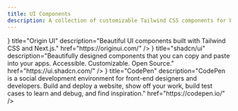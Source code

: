 ```yaml
---
title: UI Components
description: A collection of customizable Tailwind CSS components for building responsive UIs quickly.
---
```


<Cards>
  <CustomCard
    icon="/resources/ui-components/chakraui.png"
    title="Chakra UI"
    description="Simple, Modular & Accessible UI Components for your React Applications."
    href="https://www.chakra-ui.com/"
  />
  <CustomCard
    icon="/resources/ui-components/daisyui.png"
    title="daisyUI"
    description="Best Tailwind Components Library - Free UI components for Tailwind CSS."
    href="https://daisyui.com/"
  />
  <CustomCard
    icon="/resources/ui-components/flyon.png"
    title="FlyonUI"
    description="FlyonUI is the easiest, free and open-source Tailwind CSS components library with semantic classes."
    href="https://flyonui.com/"
  />
  <CustomCard
    icon="/resources/ui-components/flowbite.svg"
    title="Flowbite"
    description="Learn more about the Flowbite brand and the trademark usage agreement to know what you can and cannot do with the Flowbite brand."
    href="https://flowbite.com/"
  />
  <CustomCard
    icon="/resources/ui-components/fmUI.png"
    title="fmUI"
    description="fmUI is a comprehensive collection of free Tailwind CSS components and templates for your projects. With diverse components and sample pages, you can develop websites, web apps, and more. Explore our selection to enhance your development process with ease and flexibility."
    href="https://fwedwicc.github.io/fmUI/home"
  />
  <CustomCard
    icon="/resources/ui-components/mynaui.png"
    title="MynaUI"
    description="MynaUI is a comprehensive design system and UI kit that lets you customize and extend designs."
    href="https://mynaui.com/"
  />
  <CustomCard
    icon="/resources/ui-components/nextui.png"
    title="NextUI"
    description="Make beautiful websites regardless of your design experience."
    href="https://mynaui.com/"
  />
  <CustomCard
    icon={<svg className="stroke-zinc-800 dark:stroke-zinc-100" xmlns="http://www.w3.org/2000/svg" width="28" height="28" viewBox="0 0 32 32" aria-hidden="true"><circle cx="16" cy="16" r="12" fill="none" strokeWidth="8"></circle></svg>}
    title="Origin UI"
    description="Beautiful UI components built with Tailwind CSS and Next.js."
    href="https://originui.com/"
  />
  <CustomCard
    icon="/resources/ui-components/preline.png"
    title="Preline UI"
    description="Preline UI is an open-source Tailwind CSS components library for any needs. Comes with UI examples & blocks, templates, plugins, Figma design system and more."
    href="https://preline.co/index.html"
  />
  <CustomCard
    icon="/resources/ui-components/prismui.png"
    title="Prism UI"
    description="Build better apps faster with Prism UI."
    href="https://www.prismui.tech/"
  />
  <CustomCard
    icon={<svg className="stroke-zinc-950 dark:stroke-zinc-50" role="img" viewBox="0 0 24 24" xmlns="http://www.w3.org/2000/svg"><title>shadcn/ui</title><path d="M22.219 11.784 11.784 22.219c-.407.407-.407 1.068 0 1.476.407.407 1.068.407 1.476 0L23.695 13.26c.407-.408.407-1.069 0-1.476-.408-.407-1.069-.407-1.476 0ZM20.132.305.305 20.132c-.407.407-.407 1.068 0 1.476.408.407 1.069.407 1.476 0L21.608 1.781c.407-.407.407-1.068 0-1.476-.408-.407-1.069-.407-1.476 0Z"/></svg>}
    title="shadcn/ui"
    description="Beautifully designed components that you can copy and paste into your apps. Accessible. Customizable. Open Source."
    href="https://ui.shadcn.com/"
  />
  <CustomCard
    icon="/resources/ui-components/tailblocks.png"
    title="Tailblocks"
    description="Ready-to-use Tailwind CSS blocks"
    href="https://tailblocks.cc/"
  />
  <CustomCard
    icon="/resources/ui-components/tailus.svg"
    title="Tailus UI"
    description="Highly customizable components for crafting modern, personalized websites and applications."
    href="https://ui.tailus.io/"
  />
  <CustomCard
    icon="/resources/ui-components/component-gallery.png"
    title="The Component Gallery"
    description="The Component Gallery is a collection of components from the best Design Systems."
    href="https://component.gallery/"
  />
  <CustomCard
    icon="/resources/ui-components/tailwindui.png"
    title="tailwindui"
    description="Beautiful UI components and templates by the creators of Tailwind CSS."
    href="https://tailwindui.com/"
  />
  <CustomCard
    icon="/resources/ui-components/copy-paste-css.png"
    title="Copy & Paste CSS"
    description="Find inspiration with a curated list of simple CSS Buttons design examples for your next project. Just Copy and Past the CSS of every button element!"
    href="https://copy-paste-css.com/"
  />
  <CustomCard
    title="cssbuttons.app"
    description="Collection of over 60+ handpicked and custom made CSS buttons for your website."
    href="https://cssbuttons.app/"
  />
  <CustomCard
    icon={<svg xmlns="http://www.w3.org/2000/svg" width="24" height="24" viewBox="0 0 24 24" fill="none" stroke="currentColor" strokeWidth="2" strokeLinecap="round" strokeLinejoin="round"><polygon points="12 2 22 8.5 22 15.5 12 22 2 15.5 2 8.5 12 2"/><line x1="12" x2="12" y1="22" y2="15.5"/><polyline points="22 8.5 12 15.5 2 8.5"/><polyline points="2 15.5 12 8.5 22 15.5"/><line x1="12" x2="12" y1="2" y2="8.5"/></svg>}
    title="CodePen"
    description="CodePen is a social development environment for front-end designers and developers. Build and deploy a website, show off your work, build test cases to learn and debug, and find inspiration."
    href="https://codepen.io/"
  />
  <CustomCard
    icon="/resources/ui-components/uiverse.png"
    title="Uiverse"
    description="Community-made library of free and customizable UI elements made with CSS or Tailwind. It's all free to copy and use in your projects. Uiverse can save you many hours spent on building & customizing UI components for your next project."
    href="https://uiverse.io/"
  />
</Cards>
